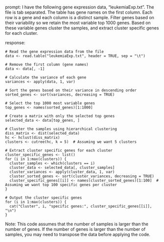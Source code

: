 prompt:
I have the following gene expression data, "leukemiaExp.txt". The file is tab separated. The table has gene names on the first column. Each row is a gene and each column is a distinct sample. Filter genes based on their variability so we retain the most variable top 1000 genes. Based on these variable genes cluster the samples, and extract cluster specific genes for each cluster.

response:
```
# Read the gene expression data from the file
data <- read.table("leukemiaExp.txt", header = TRUE, sep = "\t")

# Remove the first column (gene names)
data <- data[, -1]

# Calculate the variance of each gene
variances <- apply(data, 1, var)

# Sort the genes based on their variance in descending order
sorted_genes <- sort(variances, decreasing = TRUE)

# Select the top 1000 most variable genes
top_genes <- names(sorted_genes)[1:1000]

# Create a matrix with only the selected top genes
selected_data <- data[top_genes, ]

# Cluster the samples using hierarchical clustering
diss_matrix <- dist(selected_data)
hc <- hclust(diss_matrix)
clusters <- cutree(hc, k = 5)  # Assuming we want 5 clusters

# Extract cluster specific genes for each cluster
cluster_specific_genes <- list()
for (i in 1:max(clusters)) {
  cluster_samples <- which(clusters == i)
  cluster_data <- selected_data[, cluster_samples]
  cluster_variances <- apply(cluster_data, 1, var)
  cluster_sorted_genes <- sort(cluster_variances, decreasing = TRUE)
  cluster_specific_genes[[i]] <- names(cluster_sorted_genes)[1:100]  # Assuming we want top 100 specific genes per cluster
}

# Output the cluster specific genes
for (i in 1:max(clusters)) {
  cat("Cluster", i, "specific genes:", cluster_specific_genes[[i]], "\n")
}
```
Note: This code assumes that the number of samples is larger than the number of genes. If the number of genes is larger than the number of samples, you may need to transpose the data before applying the code.
